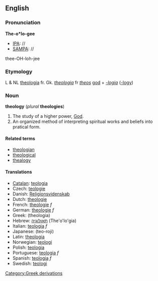 ==English==
===Pronunciation===
'''The-o*lo-gee'''
*[[IPA]]: //
*[[SAMPA]]: //
thee-OH-loh-jee

===Etymology===
L & NL [[theologia]] fr. Gk. ''[[theologia]]'' fr ''[[theos]]'' [[god]] + ''[[-logia]]'' ([[-logy]])

=== Noun ===
'''theology''' (''plural'' '''theologies''')

#The study of a higher power, [[God]]. 
#An organized method of interpreting spiritual works and beliefs into pratical form.

====Related terms====
*[[theologian]]
*[[theological]]
*[[thealogy]]

====Translations====
*[[Catalan]]: [[teologia]]
*Czech: [[teologie]]
*Danish: [[Religionsvidenskab]]
*Dutch: [[theologie]]
*French: [[theologie]] ''f''
*German: [[theologie]] ''f''
*Greek: (theologia)
*Hebrew: [[תאולוגיה]] (The'o'lo'gia)
*Italian: [[teologia]] ''f''
*Japanese: (teo-roji)
*Latin: [[theologia]]
*Norwegian: [[teologi]]
*Polish: [[teologia]]
*Portuguese: [[teologia]] ''f''
*Spanish: [[teologia]] ''f''
*Swedish: [[teologi]]
[[Category:Greek derivations]]